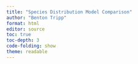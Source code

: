 ```yaml
---
title: "Species Distribution Model Comparison"
author: "Benton Tripp"
format: html
editor: source
toc: true
toc-depth: 3
code-folding: show
theme: readable
---
```

